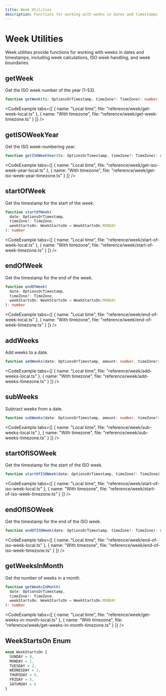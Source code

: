 ```yaml
---
title: Week Utilities
description: Functions for working with weeks in dates and timestamps
---
```




# Week Utilities

Week utilities provide functions for working with weeks in dates and timestamps, including week calculations, ISO week handling, and week boundaries.

## getWeek

Get the ISO week number of the year (1-53).

```typescript
function getWeek(ts: OptionsOrTimestamp, timeZone?: TimeZone): number
```

<CodeExample tabs={[
  { name: "Local time", file: "reference/week/get-week-local.ts" },
  { name: "With timezone", file: "reference/week/get-week-timezone.ts" }
]} />

## getISOWeekYear

Get the ISO week-numbering year.

```typescript
function getISOWeekYear(ts: OptionsOrTimestamp, timeZone?: TimeZone): number
```

<CodeExample tabs={[
  { name: "Local time", file: "reference/week/get-iso-week-year-local.ts" },
  { name: "With timezone", file: "reference/week/get-iso-week-year-timezone.ts" }
]} />

## startOfWeek

Get the timestamp for the start of the week.

```typescript
function startOfWeek(
  date: OptionsOrTimestamp, 
  timeZone?: TimeZone, 
  weekStartsOn: WeekStartsOn = WeekStartsOn.MONDAY
): number
```

<CodeExample tabs={[
  { name: "Local time", file: "reference/week/start-of-week-local.ts" },
  { name: "With timezone", file: "reference/week/start-of-week-timezone.ts" }
]} />

## endOfWeek

Get the timestamp for the end of the week.

```typescript
function endOfWeek(
  date: OptionsOrTimestamp, 
  timeZone?: TimeZone, 
  weekStartsOn: WeekStartsOn = WeekStartsOn.MONDAY
): number
```

<CodeExample tabs={[
  { name: "Local time", file: "reference/week/end-of-week-local.ts" },
  { name: "With timezone", file: "reference/week/end-of-week-timezone.ts" }
]} />

## addWeeks

Add weeks to a date.

```typescript
function addWeeks(date: OptionsOrTimestamp, amount: number, timeZone?: TimeZone): number
```

<CodeExample tabs={[
  { name: "Local time", file: "reference/week/add-weeks-local.ts" },
  { name: "With timezone", file: "reference/week/add-weeks-timezone.ts" }
]} />

## subWeeks

Subtract weeks from a date.

```typescript
function subWeeks(date: OptionsOrTimestamp, amount: number, timeZone?: TimeZone): number
```

<CodeExample tabs={[
  { name: "Local time", file: "reference/week/sub-weeks-local.ts" },
  { name: "With timezone", file: "reference/week/sub-weeks-timezone.ts" }
]} />

## startOfISOWeek

Get the timestamp for the start of the ISO week.

```typescript
function startOfISOWeek(date: OptionsOrTimestamp, timeZone?: TimeZone): number
```

<CodeExample tabs={[
  { name: "Local time", file: "reference/week/start-of-iso-week-local.ts" },
  { name: "With timezone", file: "reference/week/start-of-iso-week-timezone.ts" }
]} />

## endOfISOWeek

Get the timestamp for the end of the ISO week.

```typescript
function endOfISOWeek(date: OptionsOrTimestamp, timeZone?: TimeZone): number
```

<CodeExample tabs={[
  { name: "Local time", file: "reference/week/end-of-iso-week-local.ts" },
  { name: "With timezone", file: "reference/week/end-of-iso-week-timezone.ts" }
]} />

## getWeeksInMonth

Get the number of weeks in a month.

```typescript
function getWeeksInMonth(
  date: OptionsOrTimestamp, 
  timeZone?: TimeZone, 
  weekStartsOn: WeekStartsOn = WeekStartsOn.MONDAY
): number
```

<CodeExample tabs={[
  { name: "Local time", file: "reference/week/get-weeks-in-month-local.ts" },
  { name: "With timezone", file: "reference/week/get-weeks-in-month-timezone.ts" }
]} />

## WeekStartsOn Enum

```typescript
enum WeekStartsOn {
  SUNDAY = 0,
  MONDAY = 1,
  TUESDAY = 2,
  WEDNESDAY = 3,
  THURSDAY = 4,
  FRIDAY = 5,
  SATURDAY = 6
}
``` 